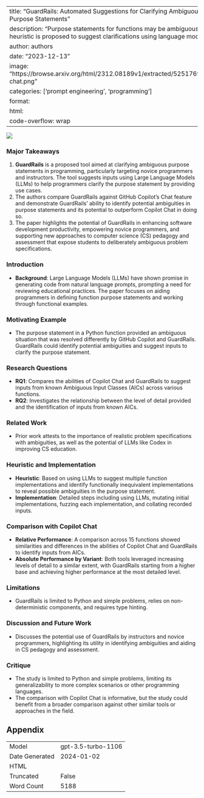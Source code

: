 
---
title: "GuardRails: Automated Suggestions for Clarifying Ambiguous Purpose Statements"
description: "Purpose statements for functions may be ambiguous; a heuristic is proposed to suggest clarifications using language models."
author: authors
date: "2023-12-13"
image: "https://browse.arxiv.org/html/2312.08189v1/extracted/5251769/copilot-chat.png"
categories: ['prompt engineering', 'programming']
format:
  html:
    code-overflow: wrap
---

![](https://browse.arxiv.org/html/2312.08189v1/extracted/5251769/copilot-chat.png)

### Major Takeaways
1. **GuardRails** is a proposed tool aimed at clarifying ambiguous purpose statements in programming, particularly targeting novice programmers and instructors. The tool suggests inputs using Large Language Models (LLMs) to help programmers clarify the purpose statement by providing use cases.
2. The authors compare GuardRails against GitHub Copilot’s Chat feature and demonstrate GuardRails' ability to identify potential ambiguities in purpose statements and its potential to outperform Copilot Chat in doing so.
3. The paper highlights the potential of GuardRails in enhancing software development productivity, empowering novice programmers, and supporting new approaches to computer science (CS) pedagogy and assessment that expose students to deliberately ambiguous problem specifications.

### Introduction
- **Background**: Large Language Models (LLMs) have shown promise in generating code from natural language prompts, prompting a need for reviewing educational practices. The paper focuses on aiding programmers in defining function purpose statements and working through functional examples.
  
### Motivating Example
- The purpose statement in a Python function provided an ambiguous situation that was resolved differently by GitHub Copilot and GuardRails. GuardRails could identify potential ambiguities and suggest inputs to clarify the purpose statement.

### Research Questions
- **RQ1**: Compares the abilities of Copilot Chat and GuardRails to suggest inputs from known Ambiguous Input Classes (AICs) across various functions.
- **RQ2**: Investigates the relationship between the level of detail provided and the identification of inputs from known AICs.

### Related Work
- Prior work attests to the importance of realistic problem specifications with ambiguities, as well as the potential of LLMs like Codex in improving CS education.

### Heuristic and Implementation
- **Heuristic**: Based on using LLMs to suggest multiple function implementations and identify functionally inequivalent implementations to reveal possible ambiguities in the purpose statement.
- **Implementation**: Detailed steps including using LLMs, mutating initial implementations, fuzzing each implementation, and collating recorded inputs.

### Comparison with Copilot Chat
- **Relative Performance**: A comparison across 15 functions showed similarities and differences in the abilities of Copilot Chat and GuardRails to identify inputs from AICs.
- **Absolute Performance by Variant**: Both tools leveraged increasing levels of detail to a similar extent, with GuardRails starting from a higher base and achieving higher performance at the most detailed level.

### Limitations
- GuardRails is limited to Python and simple problems, relies on non-deterministic components, and requires type hinting.

### Discussion and Future Work
- Discusses the potential use of GuardRails by instructors and novice programmers, highlighting its utility in identifying ambiguities and aiding in CS pedagogy and assessment.

### Critique
- The study is limited to Python and simple problems, limiting its generalizability to more complex scenarios or other programming languages.
- The comparison with Copilot Chat is informative, but the study could benefit from a broader comparison against other similar tools or approaches in the field.

## Appendix

|          |          |
|----------|----------|
| Model     | gpt-3.5-turbo-1106       |
| Date Generated     | 2024-01-02       |
| HTML     |        |
| Truncated       | False       |
| Word Count       | 5188       |